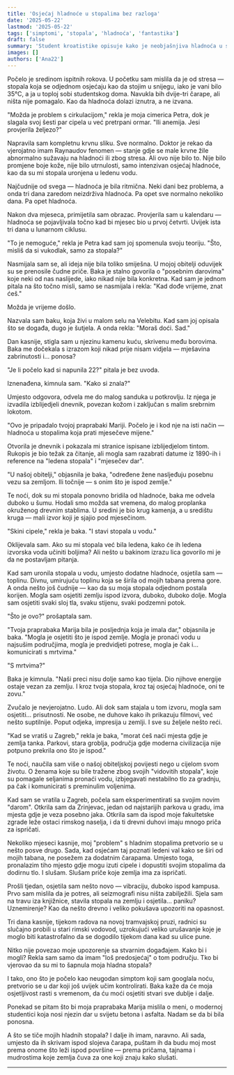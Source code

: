 ```yaml
---
title: 'Osjećaj hladnoće u stopalima bez razloga'
date: '2025-05-22'
lastmod: '2025-05-22'
tags: ['simptomi', 'stopala', 'hladnoća', 'fantastika']
draft: false
summary: 'Student kroatistike opisuje kako je neobjašnjiva hladnoća u stopalima dovela do otkrića drevne obiteljske tajne i neočekivane moći.'
images: []
authors: ['Ana22']
---
```


Počelo je sredinom ispitnih rokova. U početku sam mislila da je od stresa — stopala koja se odjednom osjećaju kao da stojim u snijegu, iako je vani bilo 35°C, a ja u toploj sobi studentskog doma. Navukla bih dvije-tri čarape, ali ništa nije pomagalo. Kao da hladnoća dolazi iznutra, a ne izvana.

"Možda je problem s cirkulacijom," rekla je moja cimerica Petra, dok je slagala svoj šesti par cipela u već pretrpani ormar. "Ili anemija. Jesi provjerila željezo?"

Napravila sam kompletnu krvnu sliku. Sve normalno. Doktor je rekao da vjerojatno imam Raynaudov fenomen — stanje gdje se male krvne žile abnormalno sužavaju na hladnoći ili zbog stresa. Ali ovo nije bilo to. Nije bilo promjene boje kože, nije bilo utrnulosti, samo intenzivan osjećaj hladnoće, kao da su mi stopala uronjena u ledenu vodu.

Najčudnije od svega — hladnoća je bila ritmična. Neki dani bez problema, a onda tri dana zaredom neizdrživa hladnoća. Pa opet sve normalno nekoliko dana. Pa opet hladnoća.

Nakon dva mjeseca, primijetila sam obrazac. Provjerila sam u kalendaru — hladnoća se pojavljivala točno kad bi mjesec bio u prvoj četvrti. Uvijek ista tri dana u lunarnom ciklusu.

"To je nemoguće," rekla je Petra kad sam joj spomenula svoju teoriju. "Što, misliš da si vukodlak, samo za stopala?"

Nasmijala sam se, ali ideja nije bila toliko smiješna. U mojoj obitelji oduvijek su se prenosile čudne priče. Baka je stalno govorila o "posebnim darovima" koje neki od nas naslijede, iako nikad nije bila konkretna. Kad sam je jednom pitala na što točno misli, samo se nasmijala i rekla: "Kad dođe vrijeme, znat ćeš."

Možda je vrijeme došlo.

Nazvala sam baku, koja živi u malom selu na Velebitu. Kad sam joj opisala što se događa, dugo je šutjela. A onda rekla: "Moraš doći. Sad."

Dan kasnije, stigla sam u njezinu kamenu kuću, skrivenu među borovima. Baka me dočekala s izrazom koji nikad prije nisam vidjela — mješavina zabrinutosti i... ponosa?

"Je li počelo kad si napunila 22?" pitala je bez uvoda.

Iznenađena, kimnula sam. "Kako si znala?"

Umjesto odgovora, odvela me do malog sanduka u potkrovlju. Iz njega je izvadila izblijedjeli dnevnik, povezan kožom i zaključan s malim srebrnim lokotom.

"Ovo je pripadalo tvojoj praprabaki Mariji. Počelo je i kod nje na isti način — hladnoća u stopalima koja prati mjesečeve mijene."

Otvorila je dnevnik i pokazala mi stranice ispisane izblijedjelom tintom. Rukopis je bio težak za čitanje, ali mogla sam razabrati datume iz 1890-ih i reference na "ledena stopala" i "mjesečev dar".

"U našoj obitelji," objasnila je baka, "određene žene nasljeđuju posebnu vezu sa zemljom. Ili točnije — s onim što je ispod zemlje."

Te noći, dok su mi stopala ponovno bridila od hladnoće, baka me odvela duboko u šumu. Hodali smo možda sat vremena, do malog proplanka okruženog drevnim stablima. U sredini je bio krug kamenja, a u središtu kruga — mali izvor koji je sjajio pod mjesečinom.

"Skini cipele," rekla je baka. "I stavi stopala u vodu."

Oklijevala sam. Ako su mi stopala već bila ledena, kako će ih ledena izvorska voda učiniti boljima? Ali nešto u bakinom izrazu lica govorilo mi je da ne postavljam pitanja.

Kad sam uronila stopala u vodu, umjesto dodatne hladnoće, osjetila sam — toplinu. Divnu, umirujuću toplinu koja se širila od mojih tabana prema gore. A onda nešto još čudnije — kao da su moja stopala odjednom postala korijen. Mogla sam osjetiti zemlju ispod izvora, duboko, duboko dolje. Mogla sam osjetiti svaki sloj tla, svaku stijenu, svaki podzemni potok.

"Što je ovo?" prošaptala sam.

"Tvoja praprabaka Marija bila je posljednja koja je imala dar," objasnila je baka. "Mogla je osjetiti što je ispod zemlje. Mogla je pronaći vodu u najsušim područjima, mogla je predvidjeti potrese, mogla je čak i... komunicirati s mrtvima."

"S mrtvima?"

Baka je kimnula. "Naši preci nisu dolje samo kao tijela. Dio njihove energije ostaje vezan za zemlju. I kroz tvoja stopala, kroz taj osjećaj hladnoće, oni te zovu."

Zvučalo je nevjerojatno. Ludo. Ali dok sam stajala u tom izvoru, mogla sam osjetiti... prisutnosti. Ne osobe, ne duhove kako ih prikazuju filmovi, već nešto suptilnije. Poput odjeka, impresija u zemlji. I sve su željele nešto reći.

"Kad se vratiš u Zagreb," rekla je baka, "morat ćeš naći mjesta gdje je zemlja tanka. Parkovi, stara groblja, područja gdje moderna civilizacija nije potpuno prekrila ono što je ispod."

Te noći, naučila sam više o našoj obiteljskoj povijesti nego u cijelom svom životu. O ženama koje su bile tražene zbog svojih "vidovitih stopala", koje su pomagale seljanima pronaći vodu, izbjegavati nestabilno tlo za gradnju, pa čak i komunicirati s preminulim voljenima.

Kad sam se vratila u Zagreb, počela sam eksperimentirati sa svojim novim "darom". Otkrila sam da Zrinjevac, jedan od najstarijih parkova u gradu, ima mjesta gdje je veza posebno jaka. Otkrila sam da ispod moje fakultetske zgrade leže ostaci rimskog naselja, i da ti drevni duhovi imaju mnogo priča za ispričati.

Nekoliko mjeseci kasnije, moj "problem" s hladnim stopalima pretvorio se u nešto posve drugo. Sada, kad osjećam taj poznati ledeni val kako se širi od mojih tabana, ne posežem za dodatnim čarapama. Umjesto toga, pronalazim tiho mjesto gdje mogu izuti cipele i dopustiti svojim stopalima da dodirnu tlo. I slušam. Slušam priče koje zemlja ima za ispričati.

Prošli tjedan, osjetila sam nešto novo — vibraciju, duboko ispod kampusa. Prvo sam mislila da je potres, ali seizmografi nisu ništa zabilježili. Sjela sam na travu iza knjižnice, stavila stopala na zemlju i osjetila... paniku? Uznemirenje? Kao da nešto drevno i veliko pokušava upozoriti na opasnost.

Tri dana kasnije, tijekom radova na novoj tramvajskoj pruzi, radnici su slučajno probili u stari rimski vodovod, uzrokujući veliko urušavanje koje je moglo biti katastrofalno da se dogodilo tijekom dana kad su ulice pune.

Nitko nije povezao moje upozorenje sa stvarnim događajem. Kako bi i mogli? Rekla sam samo da imam "loš predosjećaj" o tom području. Tko bi vjerovao da su mi to šapnula moja hladna stopala?

I tako, ono što je počelo kao neugodan simptom koji sam googlala noću, pretvorio se u dar koji još uvijek učim kontrolirati. Baka kaže da će moja osjetljivost rasti s vremenom, da ću moći osjetiti stvari sve dublje i dalje.

Ponekad se pitam što bi moja praprabaka Marija mislila o meni, o modernoj studentici koja nosi njezin dar u svijetu betona i asfalta. Nadam se da bi bila ponosna.

A što se tiče mojih hladnih stopala? I dalje ih imam, naravno. Ali sada, umjesto da ih skrivam ispod slojeva čarapa, puštam ih da budu moj most prema onome što leži ispod površine — prema pričama, tajnama i mudrostima koje zemlja čuva za one koji znaju kako slušati.

<StoryDisclaimer />

---

<SymptomStoryForm />